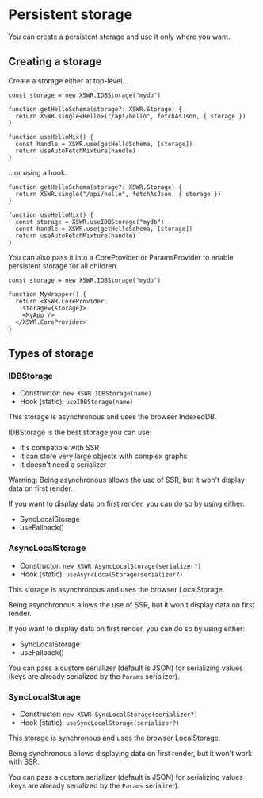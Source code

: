 # Persistent storage

You can create a persistent storage and use it only where you want.

## Creating a storage

Create a storage either at top-level...

```tsx
const storage = new XSWR.IDBStorage("mydb")

function getHelloSchema(storage?: XSWR.Storage) {
  return XSWR.single<Hello>("/api/hello", fetchAsJson, { storage })
}

function useHelloMix() {
  const handle = XSWR.use(getHelloSchema, [storage])
  return useAutoFetchMixture(handle)
}
```

...or using a hook.

```tsx
function getHelloSchema(storage?: XSWR.Storage) {
  return XSWR.single("/api/hello", fetchAsJson, { storage })
}

function useHelloMix() {
  const storage = XSWR.useIDBStorage("mydb")
  const handle = XSWR.use(getHelloSchema, [storage])
  return useAutoFetchMixture(handle)
}
```

You can also pass it into a CoreProvider or ParamsProvider to enable persistent storage for all children.

```tsx
const storage = new XSWR.IDBStorage("mydb")

function MyWrapper() {
  return <XSWR.CoreProvider
    storage={storage}>
    <MyApp />
  </XSWR.CoreProvider>
}
```

## Types of storage

### IDBStorage

- Constructor: `new XSWR.IDBStorage(name)`
- Hook (static): `useIDBStorage(name)`

This storage is asynchronous and uses the browser IndexedDB.

IDBStorage is the best storage you can use:
- it's compatible with SSR
- it can store very large objects with complex graphs
- it doesn't need a serializer

Warning: Being asynchronous allows the use of SSR, but it won't display data on first render.

If you want to display data on first render, you can do so by using either:
- SyncLocalStorage
- useFallback()

### AsyncLocalStorage

- Constructor: `new XSWR.AsyncLocalStorage(serializer?)`
- Hook (static): `useAsyncLocalStorage(serializer?)`

This storage is asynchronous and uses the browser LocalStorage.

Being asynchronous allows the use of SSR, but it won't display data on first render.

If you want to display data on first render, you can do so by using either:
- SyncLocalStorage
- useFallback()

You can pass a custom serializer (default is JSON) for serializing values (keys are already serialized by the `Params` serializer).

### SyncLocalStorage

- Constructor: `new XSWR.SyncLocalStorage(serializer?)`
- Hook (static): `useSyncLocalStorage(serializer?)`

This storage is synchronous and uses the browser LocalStorage.

Being synchronous allows displaying data on first render, but it won't work with SSR.

You can pass a custom serializer (default is JSON) for serializing values (keys are already serialized by the `Params` serializer).